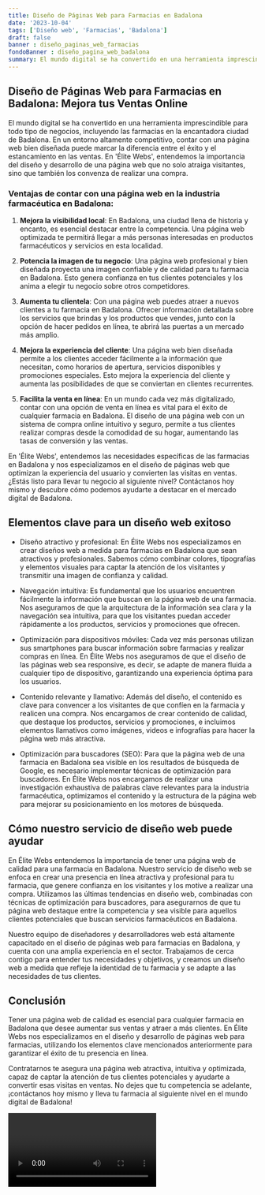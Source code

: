 ```yaml
---
title: Diseño de Páginas Web para Farmacias en Badalona
date: '2023-10-04'
tags: ['Diseño web', 'Farmacias', 'Badalona']
draft: false
banner : diseño_paginas_web_farmacias
fondoBanner : diseño_pagina_web_badalona
summary: El mundo digital se ha convertido en una herramienta imprescindible para todo tipo de negocios, incluyendo las farmacias en la encantadora ciudad de Badalona. En un entorno altamente competitivo, contar con una página web bien diseñada puede marcar la diferencia entre el éxito y el estancamiento en las ventas. En 'Élite Webs', entendemos la importancia del diseño y desarrollo de una página web que no solo atraiga visitantes, sino que también los convenza de realizar una compra.
---
```


## Diseño de Páginas Web para Farmacias en Badalona: Mejora tus Ventas Online

El mundo digital se ha convertido en una herramienta imprescindible para todo tipo de negocios, incluyendo las farmacias en la encantadora ciudad de Badalona. En un entorno altamente competitivo, contar con una página web bien diseñada puede marcar la diferencia entre el éxito y el estancamiento en las ventas. En 'Élite Webs', entendemos la importancia del diseño y desarrollo de una página web que no solo atraiga visitantes, sino que también los convenza de realizar una compra.

### Ventajas de contar con una página web en la industria farmacéutica en Badalona:

1. **Mejora la visibilidad local**: En Badalona, una ciudad llena de historia y encanto, es esencial destacar entre la competencia. Una página web optimizada te permitirá llegar a más personas interesadas en productos farmacéuticos y servicios en esta localidad.

2. **Potencia la imagen de tu negocio**: Una página web profesional y bien diseñada proyecta una imagen confiable y de calidad para tu farmacia en Badalona. Esto genera confianza en tus clientes potenciales y los anima a elegir tu negocio sobre otros competidores.

3. **Aumenta tu clientela**: Con una página web puedes atraer a nuevos clientes a tu farmacia en Badalona. Ofrecer información detallada sobre los servicios que brindas y los productos que vendes, junto con la opción de hacer pedidos en línea, te abrirá las puertas a un mercado más amplio.

4. **Mejora la experiencia del cliente**: Una página web bien diseñada permite a los clientes acceder fácilmente a la información que necesitan, como horarios de apertura, servicios disponibles y promociones especiales. Esto mejora la experiencia del cliente y aumenta las posibilidades de que se conviertan en clientes recurrentes.

5. **Facilita la venta en línea**: En un mundo cada vez más digitalizado, contar con una opción de venta en línea es vital para el éxito de cualquier farmacia en Badalona. El diseño de una página web con un sistema de compra online intuitivo y seguro, permite a tus clientes realizar compras desde la comodidad de su hogar, aumentando las tasas de conversión y las ventas.

En 'Élite Webs', entendemos las necesidades específicas de las farmacias en Badalona y nos especializamos en el diseño de páginas web que optimizan la experiencia del usuario y convierten las visitas en ventas. ¿Estás listo para llevar tu negocio al siguiente nivel? Contáctanos hoy mismo y descubre cómo podemos ayudarte a destacar en el mercado digital de Badalona.

<GifSeo />

<Cta />

## Elementos clave para un diseño web exitoso

- Diseño atractivo y profesional: En Élite Webs nos especializamos en crear diseños web a medida para farmacias en Badalona que sean atractivos y profesionales. Sabemos cómo combinar colores, tipografías y elementos visuales para captar la atención de los visitantes y transmitir una imagen de confianza y calidad.

- Navegación intuitiva: Es fundamental que los usuarios encuentren fácilmente la información que buscan en la página web de una farmacia. Nos aseguramos de que la arquitectura de la información sea clara y la navegación sea intuitiva, para que los visitantes puedan acceder rápidamente a los productos, servicios y promociones que ofrecen.

- Optimización para dispositivos móviles: Cada vez más personas utilizan sus smartphones para buscar información sobre farmacias y realizar compras en línea. En Élite Webs nos aseguramos de que el diseño de las páginas web sea responsive, es decir, se adapte de manera fluida a cualquier tipo de dispositivo, garantizando una experiencia óptima para los usuarios.

- Contenido relevante y llamativo: Además del diseño, el contenido es clave para convencer a los visitantes de que confíen en la farmacia y realicen una compra. Nos encargamos de crear contenido de calidad, que destaque los productos, servicios y promociones, e incluimos elementos llamativos como imágenes, videos e infografías para hacer la página web más atractiva.

- Optimización para buscadores (SEO): Para que la página web de una farmacia en Badalona sea visible en los resultados de búsqueda de Google, es necesario implementar técnicas de optimización para buscadores. En Élite Webs nos encargamos de realizar una investigación exhaustiva de palabras clave relevantes para la industria farmacéutica, optimizamos el contenido y la estructura de la página web para mejorar su posicionamiento en los motores de búsqueda.

## Cómo nuestro servicio de diseño web puede ayudar

En Élite Webs entendemos la importancia de tener una página web de calidad para una farmacia en Badalona. Nuestro servicio de diseño web se enfoca en crear una presencia en línea atractiva y profesional para tu farmacia, que genere confianza en los visitantes y los motive a realizar una compra. Utilizamos las últimas tendencias en diseño web, combinadas con técnicas de optimización para buscadores, para asegurarnos de que tu página web destaque entre la competencia y sea visible para aquellos clientes potenciales que buscan servicios farmacéuticos en Badalona.

Nuestro equipo de diseñadores y desarrolladores web está altamente capacitado en el diseño de páginas web para farmacias en Badalona, y cuenta con una amplia experiencia en el sector. Trabajamos de cerca contigo para entender tus necesidades y objetivos, y creamos un diseño web a medida que refleje la identidad de tu farmacia y se adapte a las necesidades de tus clientes.

## Conclusión

Tener una página web de calidad es esencial para cualquier farmacia en Badalona que desee aumentar sus ventas y atraer a más clientes. En Élite Webs nos especializamos en el diseño y desarrollo de páginas web para farmacias, utilizando los elementos clave mencionados anteriormente para garantizar el éxito de tu presencia en línea.

Contratarnos te asegura una página web atractiva, intuitiva y optimizada, capaz de captar la atención de tus clientes potenciales y ayudarte a convertir esas visitas en ventas. No dejes que tu competencia se adelante, ¡contáctanos hoy mismo y lleva tu farmacia al siguiente nivel en el mundo digital de Badalona!

<Video />

<CtaBot job='Farmacias' city='Badalona'/>

<Gmaps query='Badalona+españa+maps' />